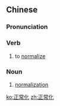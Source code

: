 ==Chinese==
{{zh-forms|type=21}}

===Pronunciation===
{{zh-pron
|m=zhèngchánghuà
|c=zing3 soeng4 faa3
|mn=chèng-siông-hòa
|cat=v,n
}}

===Verb===
{{zh-verb}}

# to [[normalize]]

===Noun===
{{zh-noun}}

# [[normalization]]

[[ko:正常化]]
[[zh:正常化]]